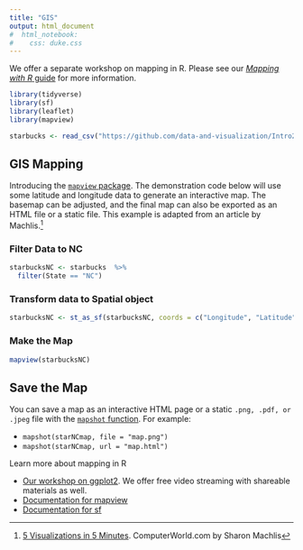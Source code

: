 ```yaml
---
title: "GIS"
output: html_document
#  html_notebook:
#    css: duke.css
---
```


We offer a separate workshop on mapping in R.  Please see our [*Mapping with R* guide](https://map-rfun.library.duke.edu/) for more information.  

```r
library(tidyverse)
library(sf)
library(leaflet)
library(mapview)

```


```r
starbucks <- read_csv("https://github.com/data-and-visualization/Intro2R/raw/master/data/All_Starbucks_Locations_in_the_US_-_Map.csv")
```


## GIS Mapping

Introducing the [`mapview` package](https://r-spatial.github.io/mapview/index.html).  The demonstration code below will use some latitude and longitude data to generate an interactive map.  The basemap can be adjusted, and the final map can also be exported as an HTML file or a static file. This example is adapted from an article by Machlis.^[[5 Visualizations in 5 Minutes](http://www.computerworld.com/article/2893271/business-intelligence/5-data-visualizations-in-5-minutes-each-in-5-lines-or-less-of-r.html). ComputerWorld.com by Sharon Machlis]

### Filter Data to NC
```r
starbucksNC <- starbucks  %>% 
  filter(State == "NC")
```

### Transform data to Spatial object
```r
starbucksNC <- st_as_sf(starbucksNC, coords = c("Longitude", "Latitude"),  crs=4326)
```


### Make the Map
```r
mapview(starbucksNC)
```

## Save the Map

You can save a map as an interactive HTML page or a static `.png, .pdf, or .jpeg` file with the [`mapshot` function](https://r-spatial.github.io/mapview/reference/mapshot.html).  For example:

- `mapshot(starNCmap, file = "map.png")`
- `mapshot(starNCmap, url = "map.html")`

Learn more about mapping in R

- [Our workshop on ggplot2](https://rfun.library.duke.edu/portfolio/mapping_workshop/). We offer free video streaming with shareable materials as well.  
- [Documentation for mapview](https://r-spatial.github.io/mapview/) 
- [Documentation for sf](https://r-spatial.github.io/sf/)



